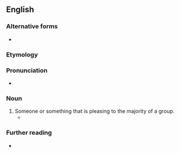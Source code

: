 {{also|crowd-pleaser}}
==English==

===Alternative forms===
* {{alter|en|crowd-pleaser}}

===Etymology===
{{compound|en|crowd|pleaser}}

===Pronunciation===
* {{audio|en|en-au-crowd-pleaser.ogg|Audio (AU)}}

===Noun===
{{en-noun}}

# Someone or something that is pleasing to the majority of a group.
#* {{quote-text|en|year=2000|author=Stuart Oderman|title=Lillian Gish: a life on stage and screen|page=17|passage=Moths and the Flame seems to be the '''crowdpleaser''' here, having matinee and evening performances.}}

===Further reading===
* {{R:Lexico}}